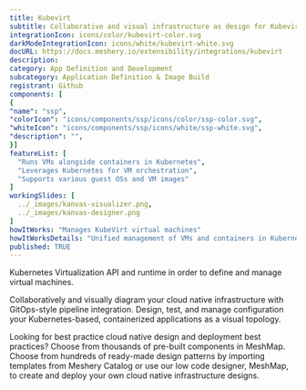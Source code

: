 ```yaml
---
title: Kubevirt
subtitle: Collaborative and visual infrastructure as design for Kubevirt
integrationIcon: icons/color/kubevirt-color.svg
darkModeIntegrationIcon: icons/white/kubevirt-white.svg
docURL: https://docs.meshery.io/extensibility/integrations/kubevirt
description: 
category: App Definition and Development
subcategory: Application Definition & Image Build
registrant: Github
components: [
{
"name": "ssp",
"colorIcon": "icons/components/ssp/icons/color/ssp-color.svg",
"whiteIcon": "icons/components/ssp/icons/white/ssp-white.svg",
"description": "",
}]
featureList: [
  "Runs VMs alongside containers in Kubernetes",
  "Leverages Kubernetes for VM orchestration",
  "Supports various guest OSs and VM images"
]
workingSlides: [
  ../_images/kanvas-visualizer.png,
  ../_images/kanvas-designer.png
]
howItWorks: "Manages KubeVirt virtual machines"
howItWorksDetails: "Unified management of VMs and containers in Kubernetes"
published: TRUE
---
```

<p>
Kubernetes Virtualization API and runtime in order to define and manage virtual machines.
</p>
<p>
    Collaboratively and visually diagram your cloud native infrastructure with GitOps-style pipeline integration. Design, test, and manage configuration your Kubernetes-based, containerized applications as a visual topology.
</p>
<p>
    Looking for best practice cloud native design and deployment best practices? Choose from thousands of pre-built components in MeshMap. Choose from hundreds of ready-made design patterns by importing templates from Meshery Catalog or use our low code designer, MeshMap, to create and deploy your own cloud native infrastructure designs.
</p>
